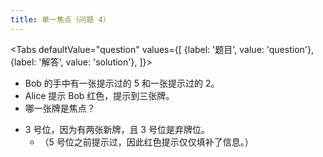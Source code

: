 ```yaml
---
title: 单一焦点（问题 4）
---
```



<BeginnersGuideProgress id="single-card-focus-question-4" />

<Tabs
  defaultValue="question"
  values={[
    {label: '题目', value: 'question'},
    {label: '解答', value: 'solution'},
  ]}>
<TabItem value="question">

- Bob 的手中有一张提示过的 5 和一张提示过的 2。
- Alice 提示 Bob 红色，提示到三张牌。
- 哪一张牌是焦点？

</TabItem>
<TabItem value="solution">

- 3 号位，因为有两张新牌，且 3 号位是弃牌位。
  - （5 号位之前提示过，因此红色提示仅仅填补了信息。）

</TabItem>
</Tabs>

<SingleCardFocusQuestion4 />
